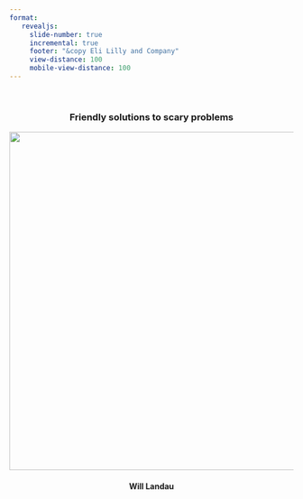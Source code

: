 ```yaml
---
format:
   revealjs:
     slide-number: true
     incremental: true
     footer: "&copy Eli Lilly and Company"
     view-distance: 100
     mobile-view-distance: 100
---
```


<style>
.reveal .tiny {
  display: inline-block;
  font-size: 0.5em;
  line-height: 1.0em;
  vertical-align: top;
}
.reveal .medium {
  display: inline-block;
  font-size: 0.75em;
  line-height: 1.5em;
  vertical-align: top;
}
</style>

<center>
<br>
<h3>Friendly solutions to scary problems</h3>
<img src="./images/targets.png" height="600px">
<br>
<h4>Will Landau</h4>
</center>




